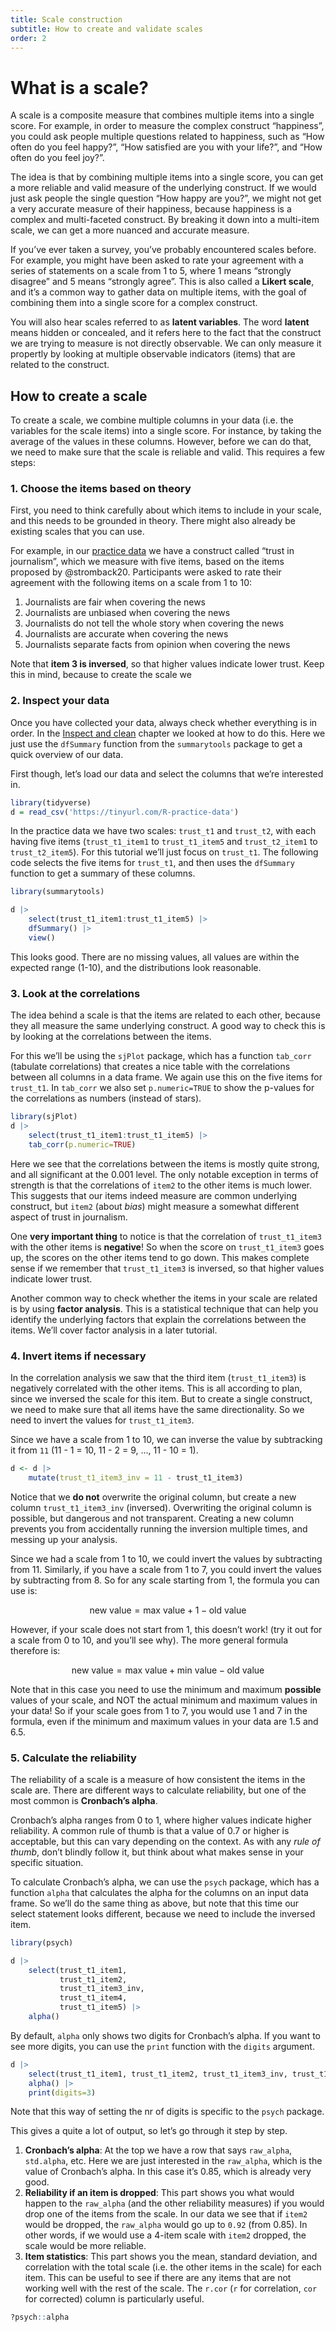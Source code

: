 ```yaml
---
title: Scale construction
subtitle: How to create and validate scales
order: 2
---
```



# What is a scale?

A scale is a composite measure that combines multiple items into a single score.
For example, in order to measure the complex construct "happiness", you could ask people multiple questions related to happiness, such as "How often do you feel happy?", "How satisfied are you with your life?", and "How often do you feel joy?".

The idea is that by combining multiple items into a single score, you can get a more reliable and valid measure of the underlying construct.
If we would just ask people the single question "How happy are you?", we might not get a very accurate measure of their happiness, because happiness is a complex and multi-faceted construct.
By breaking it down into a multi-item scale, we can get a more nuanced and accurate measure.

If you've ever taken a survey, you've probably encountered scales before.
For example, you might have been asked to rate your agreement with a series of statements on a scale from 1 to 5, where 1 means "strongly disagree" and 5 means "strongly agree".
This is also called a **Likert scale**, and it's a common way to gather data on multiple items, with the goal of combining them into a single score for a complex construct.

You will also hear scales referred to as **latent variables**.
The word **latent** means hidden or concealed, and it refers here to the fact that the construct we are trying to measure is not directly observable.
We can only measure it propertly by looking at multiple observable indicators (items) that are related to the construct.

## How to create a scale {#create-scale}

To create a scale, we combine multiple columns in your data (i.e. the variables for the scale items) into a single score.
For instance, by taking the average of the values in these columns.
However, before we can do that, we need to make sure that the scale is reliable and valid.
This requires a few steps:

### 1. Choose the items based on theory

First, you need to think carefully about which items to include in your scale, and this needs to be grounded in theory.
There might also already be existing scales that you can use.

For example, in our [practice data](../data-management/index.qmd#practice-data) we have a construct called "trust in journalism", which we measure with five items, based on the items proposed by @stromback20. Participants were asked to rate their agreement with the following items on a scale from 1 to 10:

1. Journalists are fair when covering the news
2. Journalists are unbiased when covering the news
3. Journalists do not tell the whole story when covering the news
4. Journalists are accurate when covering the news
5. Journalists separate facts from opinion when covering the news

Note that **item 3 is inversed**, so that higher values indicate lower trust.
Keep this in mind, because to create the scale we 

### 2. Inspect your data

Once you have collected your data, always check whether everything is in order. 
In the [Inspect and clean](../data-management/index.qmd#inspect-and-clean) chapter we looked at how to do this.
Here we just use the `dfSummary` function from the `summarytools` package to get a quick overview of our data.

First though, let's load our data and select the columns that we're interested in. 

```r
library(tidyverse)
d = read_csv('https://tinyurl.com/R-practice-data')
```

In the practice data we have two scales: `trust_t1` and `trust_t2`, with each having five items (`trust_t1_item1` to `trust_t1_item5` and `trust_t2_item1` to `trust_t2_item5`).
For this tutorial we'll just focus on `trust_t1`.
The following code selects the five items for `trust_t1`, and then uses the `dfSummary` function to get a summary of these columns.

```r
library(summarytools)

d |> 
    select(trust_t1_item1:trust_t1_item5) |> 
    dfSummary() |>
    view()
```

This looks good. 
There are no missing values, all values are within the expected range (1-10), and the distributions look reasonable.

### 3. Look at the correlations

The idea behind a scale is that the items are related to each other, because they all measure the same underlying construct.
A good way to check this is by looking at the correlations between the items.

For this we'll be using the `sjPlot` package, which has a function `tab_corr` (tabulate correlations) that creates a nice table with the correlations between all columns in a data frame. 
We again use this on the five items for `trust_t1`.
In `tab_corr` we also set `p.numeric=TRUE` to show the p-values for the correlations as numbers (instead of stars).

```r
library(sjPlot)
d |> 
    select(trust_t1_item1:trust_t1_item5) |> 
    tab_corr(p.numeric=TRUE)
```

Here we see that the correlations between the items is mostly quite strong, and all significant at the 0.001 level.
The only notable exception in terms of strength is that the correlations of `item2` to the other items is much lower.
This suggests that our items indeed measure are common underlying construct, but `item2` (about *bias*) might measure a somewhat different aspect of trust in journalism.

One **very important thing** to notice is that the correlation of `trust_t1_item3` with the other items is **negative**! 
So when the score on `trust_t1_item3` goes up, the scores on the other items tend to go down.
This makes complete sense if we remember that `trust_t1_item3` is inversed, so that higher values indicate lower trust.


::: {.callout-note title="Factor analysis" collapse="true"}

Another common way to check whether the items in your scale are related is by using **factor analysis**.
This is a statistical technique that can help you identify the underlying factors that explain the correlations between the items.
We'll cover factor analysis in a later tutorial.

:::

### 4. Invert items if necessary

In the correlation analysis we saw that the third item (`trust_t1_item3`) is negatively correlated with the other items.
This is all according to plan, since we inversed the scale for this item.
But to create a single construct, we need to make sure that all items have the same directionality.
So we need to invert the values for `trust_t1_item3`. 

Since we have a scale from 1 to 10, we can inverse the value by subtracking it from `11` (11 - 1 = 10, 11 - 2 = 9, ..., 11 - 10 = 1).

```r
d <- d |> 
    mutate(trust_t1_item3_inv = 11 - trust_t1_item3)
```

Notice that we **do not** overwrite the original column, but create a new column `trust_t1_item3_inv` (inversed). 
Overwriting the original column is possible, but dangerous and not transparent. 
Creating a new column prevents you from accidentally running the inversion multiple times, and messing up your analysis.

::: {.callout-note title="General formula for inversing" collapse="true"}

Since we had a scale from 1 to 10, we could invert the values by subtracting from 11.
Similarly, if you have a scale from 1 to 7, you could invert the values by subtracting from 8.
So for any scale starting from 1, the formula you can use is:

$$ \text{new value} = \text{max value} + 1 - \text{old value} $$

However, if your scale does not start from 1, this doesn't work!
(try it out for a scale from 0 to 10, and you'll see why).
The more general formula therefore is:

$$ \text{new value} = \text{max value} + \text{min value} - \text{old value} $$

Note that in this case you need to use the minimum and maximum **possible** values of your scale, and NOT the actual minimum and maximum values in your data!
So if your scale goes from 1 to 7, you would use 1 and 7 in the formula, even if the minimum and maximum values in your data are 1.5 and 6.5.

:::

### 5. Calculate the reliability

The reliability of a scale is a measure of how consistent the items in the scale are.
There are different ways to calculate reliability, but one of the most common is **Cronbach's alpha**.

Cronbach's alpha ranges from 0 to 1, where higher values indicate higher reliability.
A common rule of thumb is that a value of 0.7 or higher is acceptable, but this can vary depending on the context.
As with any *rule of thumb*, don't blindly follow it, but think about what makes sense in your specific situation.

To calculate Cronbach's alpha, we can use the `psych` package, which has a function `alpha` that calculates the alpha for the columns on an input data frame.
So we'll do the same thing as above, but note that this time our select statement looks different, because we need to include the inversed item.

```r
library(psych)

d |> 
    select(trust_t1_item1,  
           trust_t1_item2, 
           trust_t1_item3_inv, 
           trust_t1_item4, 
           trust_t1_item5) |> 
    alpha()
```

::: {.callout-note title="Cronbach's alpha with 3 digits" collapse="true"}

By default, `alpha` only shows two digits for Cronbach's alpha.
If you want to see more digits, you can use the `print` function with the `digits` argument.

```r
d |> 
    select(trust_t1_item1, trust_t1_item2, trust_t1_item3_inv, trust_t1_item4, trust_t1_item5) |> 
    alpha() |>
    print(digits=3)
```

Note that this way of setting the nr of digits is specific to the `psych` package.

:::

This gives a quite a lot of output, so let's go through it step by step.

1. **Cronbach's alpha**: At the top we have a row that says `raw_alpha`, `std.alpha`, etc. Here we are just interested in the `raw_alpha`, which is the value of Cronbach's alpha. In this case it's 0.85, which is already very good. 
2. **Reliability if an item is dropped**: This part shows you what would happen to the `raw_alpha` (and the other reliability measures) if you would drop one of the items from the scale. In our data we see that if `item2` would be dropped, the `raw_alpha` would go up to `0.92` (from 0.85). In other words, if we would use a 4-item scale with `item2` dropped, the scale would be more reliable.  
3. **Item statistics**: This part shows you the mean, standard deviation, and correlation with the total scale (i.e. the other items in the scale) for each item. This can be useful to see if there are any items that are not working well with the rest of the scale. The `r.cor` (`r` for correlation, `cor` for corrected) column is particularly useful. 

```r
?psych::alpha
```